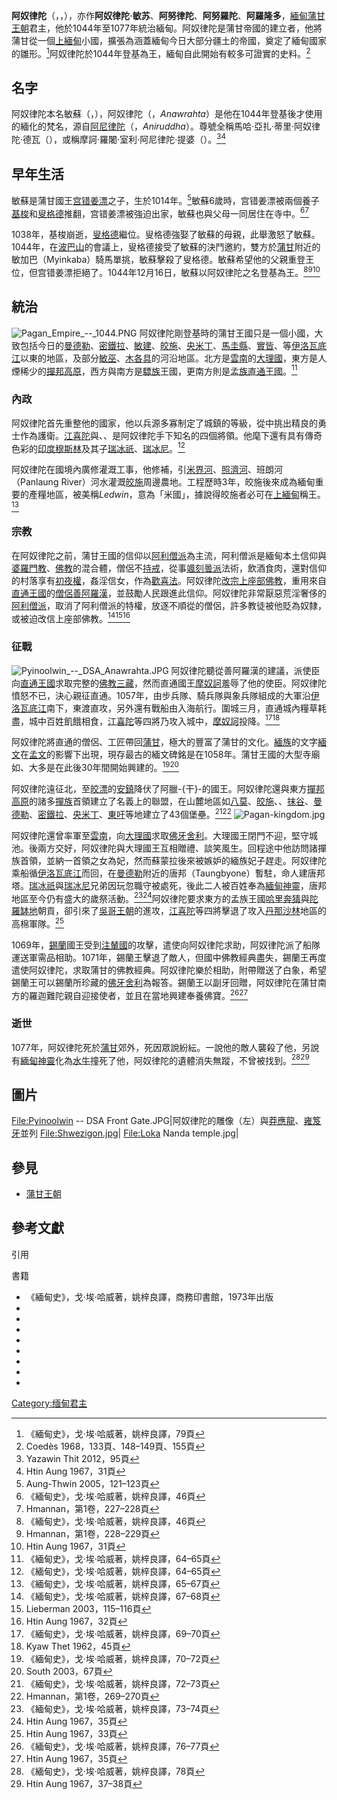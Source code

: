 {{Infobox royalty
| type                 = 
| name                 = 阿奴律陀 <br/> {{lang|my|အနော်ရထာ}}
| image                = File:Anawrahta at National museum.JPG
| caption              = 缅甸国家博物馆前的阿奴律陀雕像
| reign                = 1044年–1077年
| coronation           = 
| succession           = 蒲甘王朝
| predecessor          = [[叟格德|叟格德]]
| successor            = [[蘇盧|蘇盧]]
| suc-type             = 
| reg-type             =
| regent               =
| spouse               = {{link-en|愛嘎瑪黑蒂|Agga Mahethi of Pagan}}<br/> {{link-en|般薩格勒亞尼|Pyinsa Kalayani}} <br/> {{link-en|蘇蒙拉|Saw Mon Hla}} <br/> {{link-en|瑪尼山達|Manisanda}}
| issue                = [[蘇盧|蘇盧]] <br/> [[江喜陀|江喜陀]]
| issue-link           =
| full name            = 敏苏<br/>馬哈·亞扎·蒂里·阿奴律陀·德瓦<br/>摩訶·羅闍·室利·阿尼律陀·提婆
| house                = [[蒲甘王朝|蒲甘王朝]]
| father               = [[宫错姜漂|宫错姜漂]]
| mother               = {{link-en|苗彬代|Myauk Pyinthe (Kunhsaw)}}
| birth_date           = 1014
| birth_place          = [[蒲甘|蒲甘]]
| death_date           = 1077（62歲）
| death_place          = [[蒲甘|蒲甘]]
| date of burial       =
| place of burial      =
| religion             = [[上座部佛教|上座部佛教]]
| signature            =
}}
{{Burmese characters}}

'''阿奴律陀'''（{{lang-my|အနော်ရထာ}}，{{IPA-my|ʔənɔ̀jətʰà|pron}}，{{bd|1014年||1077年||}}），亦作'''阿奴律陀·敏苏'''、'''阿努律陀'''、'''阿努羅陀'''、'''阿羅隆多'''，[[緬甸|緬甸]][[蒲甘王朝|蒲甘王朝]]君主，他於1044年至1077年統治緬甸。阿奴律陀是蒲甘帝國的建立者，他將蒲甘從一個[[上緬甸|上緬甸]]小國，擴張為涵蓋緬甸今日大部分疆土的帝國，奠定了緬甸國家的雛形。<ref>《緬甸史》，戈·埃·哈威著，姚梓良譯，79頁</ref>阿奴律陀於1044年登基為王，緬甸自此開始有較多可證實的史料。<ref>Coedès 1968，133頁、148–149頁、155頁</ref>

== 名字 ==
阿奴律陀本名敏蘇（{{lang|my|မင်းစော}}，{{IPA-my|mɪ́ɴ sɔ́|pron}}），阿奴律陀（{{lang|my|အနော်ရထာ}}，''Anawrahta''）是他在1044年登基後才使用的緬化的梵名，源自[[阿尼律陀|阿尼律陀]]（{{lang|sa|अनिरुद्ध}}，''Aniruddha''）。尊號全稱馬哈·亞扎·蒂里·阿奴律陀·德瓦（{{lang|my|မဟာ ရာဇာ သီရိ အနိရုဒ္ဓ ဒေဝ}}），或稱摩訶·羅闍·室利·阿尼律陀·提婆（{{lang|sa|महा राज श्री अनिरुद्ध देव}}）。<ref>Yazawin Thit 2012，95頁</ref><ref name=Htin31>Htin Aung 1967，31頁</ref>

== 早年生活 ==
敏蘇是蒲甘國王[[宫错姜漂|宫错姜漂]]之子，生於1014年。<ref>Aung-Thwin 2005，121–123頁</ref>敏蘇6歲時，宫错姜漂被兩個養子[[基梭|基梭]]和[[叟格德|叟格德]]推翻，宫错姜漂被強迫出家，敏蘇也與父母一同居住在寺中。<ref name=mds46>《緬甸史》，戈·埃·哈威著，姚梓良譯，46頁</ref><ref>Hmannan，第1卷，227–228頁</ref>

1038年，基梭崩逝，[[叟格德|叟格德]]繼位。叟格德強娶了敏蘇的母親{{link-en|苗彬代|Myauk Pyinthe (Kunhsaw)}}，此舉激怒了敏蘇。1044年，在[[波巴山|波巴山]]的會議上，叟格德接受了敏蘇的決鬥邀約，雙方於[[蒲甘|蒲甘]]附近的敏加巴（Myinkaba）騎馬單挑，敏蘇擊殺了叟格德。敏蘇希望他的父親重登王位，但宫错姜漂拒絕了。1044年12月16日，敏蘇以阿奴律陀之名登基為王。<ref name=mds46>《緬甸史》，戈·埃·哈威著，姚梓良譯，46頁</ref><ref>Hmannan，第1卷，228–229頁</ref><ref name=Htin31>Htin Aung 1967，31頁</ref>

== 統治 ==
[[File:Pagan_Empire_--_1044.PNG|thumb]]
阿奴律陀剛登基時的蒲甘王國只是一個小國，大致包括今日的[[曼德勒|曼德勒]]、[[密鐵拉|密鐵拉]]、[[敏建|敏建]]、[[皎施|皎施]]、[[央米丁鎮|央米丁]]、[[馬圭縣_(緬甸)|馬圭縣]]、[[實皆|實皆]]、{{link-en|傑沙|Katha, Myanmar}}等[[伊洛瓦底江|伊洛瓦底江]]以東的地區，及部分[[敏巫縣|敏巫]]、[[木各具縣|木各具]]的河沿地區。北方是[[雲南|雲南]]的[[大理國|大理國]]，東方是人煙稀少的[[撣邦高原|撣邦高原]]，西方與南方是[[驃人|驃族]]王國，更南方則是[[孟族|孟族]][[直通王國|直通王國]]。<ref name=mds6465>《緬甸史》，戈·埃·哈威著，姚梓良譯，64–65頁</ref>

=== 內政 ===
阿奴律陀首先重整他的國家，他以兵源多寡制定了城鎮的等級，從中挑出精良的勇士作為護衛。[[江喜陀|江喜陀]]與{{link-en|良宇披|Nyaung-U Hpi}}、{{link-en|牙底由|Nga Htwe Yu}}、{{link-en|牙隆梨畢|Nga Lon Letpe}}是阿奴律陀手下知名的四個將領。他麾下還有具有傳奇色彩的[[印度|印度]][[穆斯林|穆斯林]]{{link-en|裴多|Byatta}}及其子[[瑞冰祇|瑞冰祇]]、[[瑞冰尼|瑞冰尼]]。<ref name=mds6465>《緬甸史》，戈·埃·哈威著，姚梓良譯，64–65頁</ref>

阿奴律陀在國境內廣修灌溉工事，他修補{{link-en|密鐵拉湖|Meiktila Lake}}，引[[米界河|米界河]]、[[照濟河|照濟河]]、班朗河（Panlaung River）河水灌溉[[皎施|皎施]]周邊農地。工程歷時3年，皎施後來成為緬甸重要的產糧地區，被美稱''Ledwin''，意為「米國」，據說得皎施者必可在[[上緬甸|上緬甸]]稱王。<ref>《緬甸史》，戈·埃·哈威著，姚梓良譯，65–67頁</ref>

=== 宗教 ===
在阿奴律陀之前，蒲甘王國的信仰以[[阿利僧派|阿利僧派]]為主流，阿利僧派是緬甸本土信仰與[[婆羅門教|婆羅門教]]、[[佛教|佛教]]的混合體，僧侶不[[持戒|持戒]]，從事[[颯刻曇派|颯刻曇派]]法術，飲酒食肉，還對信仰的村落享有[[初夜權|初夜權]]，姦淫信女，作為[[歡喜法|歡喜法]]。阿奴律陀[[改宗|改宗]][[上座部佛教|上座部佛教]]，重用來自[[直通王國|直通王國]]的[[僧侶|僧侶]][[善阿羅漢|善阿羅漢]]，並鼓勵人民跟進此信仰。阿奴律陀非常厭惡荒淫奢侈的[[阿利僧派|阿利僧派]]，取消了阿利僧派的特權，放逐不順從的僧侶，許多教徒被他貶為奴隸，或被迫改信上座部佛教。<ref>《緬甸史》，戈·埃·哈威著，姚梓良譯，67–68頁</ref><ref>Lieberman 2003，115–116頁</ref><ref>Htin Aung 1967，32頁</ref>

=== 征戰 ===
[[File:Pyinoolwin_--_DSA_Anawrahta.JPG|thumb]]
阿奴律陀聽從善阿羅漢的建議，派使臣向[[直通王國|直通王國]]求取完整的[[佛教|佛教]][[三藏|三藏]]，然而直通國王[[摩奴訶|摩奴訶]]羞辱了他的使臣。阿奴律陀憤怒不已，決心親征直通。1057年，由步兵隊、騎兵隊與象兵隊組成的大軍沿[[伊洛瓦底江|伊洛瓦底江]]南下，東渡{{link-en|錫唐河|Sittaung River}}直攻{{link-en|直通|Thaton}}，另外還有戰船由{{link-en|仰光河|Yangon River}}入海航行。圍城三月，直通城內糧草耗盡，城中百姓飢餓相食，[[江喜陀|江喜陀]]等四將乃攻入城中，[[摩奴訶|摩奴訶]]投降。<ref>《緬甸史》，戈·埃·哈威著，姚梓良譯，69–70頁</ref><ref>Kyaw Thet 1962，45頁</ref>

阿奴律陀將直通的僧侶、工匠帶回[[蒲甘|蒲甘]]，極大的豐富了蒲甘的文化。[[緬族|緬族]]的文字[[緬文|緬文]]在[[孟文|孟文]]的影響下出現，現存最古的緬文碑銘是在1058年。蒲甘王國的大型寺廟如{{link-en|瑞喜宮佛塔|Shwezigon Pagoda}}、{{link-en|瑞山都佛塔|Shwesandaw Pagoda (Bagan)}}大多是在此後30年間開始興建的。<ref>《緬甸史》，戈·埃·哈威著，姚梓良譯，70–72頁</ref><ref>South 2003，67頁</ref>

阿奴律陀遠征北{{link-en|阿臘干|Arakan}}，至[[皎漂縣|皎漂]]的[[安鎮_(若開邦)|安鎮]]降伏了阿臘-{干}-的國王。阿奴律陀還與東方[[撣邦高原|撣邦高原]]的諸多[[撣族|撣族]]首領建立了名義上的聯盟，在山麓地區如[[八莫|八莫]]、[[皎施|皎施]]、{{link-en|傑沙|Katha, Myanmar}}、[[抹谷|抹谷]]、[[曼德勒|曼德勒]]、[[密鐵拉|密鐵拉]]、[[央米丁縣|央米丁]]、[[東吁|東吁]]等地建立了43個堡壘。<ref>《緬甸史》，戈·埃·哈威著，姚梓良譯，72–73頁</ref><ref>Hmannan，第1卷，269–270頁</ref>
[[File:Pagan-kingdom.jpg|thumb]]

阿奴律陀還曾率軍至[[雲南|雲南]]，向[[大理國|大理國]]求取[[佛牙舍利|佛牙舍利]]。大理國王閉門不迎，堅守城池。後兩方交好，阿奴律陀與大理國王互相贈禮、談笑風生。回程途中他訪問諸撣族首領，並納一首領之女{{link-en|蘇蒙拉|Saw Mon Hla}}為妃，然而蘇蒙拉後來被嫉妒的緬族妃子趕走。阿奴律陀乘船循[[伊洛瓦底江|伊洛瓦底江]]而回，在[[曼德勒|曼德勒]]附近的唐邦（Taungbyone）暫駐，命人建唐邦塔。[[瑞冰祇|瑞冰祇]]與[[瑞冰尼|瑞冰尼]]兄弟因玩忽職守被處死，後此二人被百姓奉為[[緬甸神靈|緬甸神靈]]，唐邦地區至今仍有盛大的歲祭活動。<ref>《緬甸史》，戈·埃·哈威著，姚梓良譯，73–74頁</ref><ref name=Htin35>Htin Aung 1967，35頁</ref>阿奴律陀要求東方的孟族王國[[駭黎朋猜|哈里奔猜]]與[[陀羅缽地|陀羅缽地]]朝貢，卻引來了[[吳哥王朝|吳哥王朝]]的進攻，[[江喜陀|江喜陀]]等四將擊退了攻入[[德林達依省|丹那沙林]]地區的高棉軍隊。<ref>Htin Aung 1967，33頁</ref>

1069年，[[錫蘭|錫蘭]]國王{{link-en|月桵耶僕呼一世|Vijayabahu I of Polonnaruwa}}受到[[注輦國|注輦國]]的攻擊，遣使向阿奴律陀求助，阿奴律陀派了船隊運送軍需品相助。1071年，錫蘭王擊退了敵人，但國中佛教經典盡失，錫蘭王再度遣使阿奴律陀，求取蒲甘的佛教經典。阿奴律陀樂於相助，附帶贈送了白象，希望錫蘭王可以錫蘭所珍藏的[[佛牙舍利|佛牙舍利]]為報答。錫蘭王以副牙回贈，阿奴律陀在蒲甘南方的羅迦難陀親自迎接使者，並且在當地興建{{link-en|羅迦難陀佛塔|Lawkananda Pagoda}}奉養佛寶。<ref>《緬甸史》，戈·埃·哈威著，姚梓良譯，76–77頁</ref><ref name=Htin35>Htin Aung 1967，35頁</ref>

=== 逝世 ===
1077年，阿奴律陀死於[[蒲甘|蒲甘]]郊外，死因眾說紛紜。一說他的敵人襲殺了他，另說有[[緬甸神靈|緬甸神靈]]化為[[水牛|水牛]]撞死了他，阿奴律陀的遺體消失無蹤，不曾被找到。<ref>《緬甸史》，戈·埃·哈威著，姚梓良譯，78頁</ref><ref>Htin Aung 1967，37–38頁</ref>

== 圖片 ==
<gallery>
File:Pyinoolwin -- DSA Front Gate.JPG|阿奴律陀的雕像（左）與[[莽應龍|莽應龍]]、[[雍笈牙|雍笈牙]]並列
File:Shwezigon.jpg|{{link-en|瑞喜宮佛塔|Shwezigon Pagoda}}
File:Loka Nanda temple.jpg|{{link-en|羅迦難陀佛塔|Lawkananda Pagoda}}
</gallery>

== 參見 ==
* [[蒲甘王朝|蒲甘王朝]]

== 參考文獻 ==
;引用
{{reflist|2}}
;書籍
*《緬甸史》，戈·埃·哈威著，姚梓良譯，商務印書館，1973年出版
* {{cite book | last=Coedès | first=George | editor=Walter F. Vella | others=trans.Susan Brown Cowing | title=The Indianized States of Southeast Asia| year=1968 | publisher=University of Hawaii Press | isbn=978-0-8248-0368-1}}
* {{cite book | author= Maha Sithu | title=Yazawin Thit | publisher=Ya-Pyei Publishing | location=Yangon | year=1798 | edition=2012, 2nd printing | language=my | volume=1–3 | editor=Myint Swe |editor2=Kyaw Win |editor3=Thein Hlaing }}
* {{cite book | last=Htin Aung | first=Maung | title=A History of Burma | url=https://archive.org/details/historyofburma00htin | publisher=Cambridge University Press | location=New York and London | year=1967}}
* {{cite book | last=Aung-Thwin | first=Michael A. | title=The Mists of Rāmañña: The Legend that was Lower Burma | url=https://archive.org/details/mistsoframannale0000aung | edition=illustrated | publisher=University of Hawai'i Press | year=2005 | location=Honolulu | isbn=978-0-8248-2886-8}}
*{{cite book | author=Royal Historical Commission of Burma | title=Hmannan Yazawin | volume=1–3 | year=1832 | location=Yangon | language=my | edition=2003 | publisher=Myanmar Ministry of Information }}
* {{cite book | last=Lieberman | first= Victor B. | title=Strange Parallels: Southeast Asia in Global Context, c. 800–1830, volume 1, Integration on the Mainland | year=2003 | publisher=Cambridge University Press | isbn=978-0-521-80496-7}}
* {{cite book | author=Kyaw Thet | title= History of Burma | year= 1962| publisher=Yangon University Press |location= Yangon | language=my}}
* {{cite book | last=South | first=Ashley | title=Mon nationalism and civil war in Burma: the golden sheldrake | isbn=9780700716098 | publisher=Routledge | year=2003 }}

{{start box}}
{{s-before|[[叟格德|叟格德]]}}
{{s-title|[[緬甸|緬甸]][[蒲甘王朝|蒲甘王朝]][[君主|君主]]|1044年－1077年}}
{{s-after|[[蘇盧|蘇盧]]}}
{{end box}}

{{Authority control}}{{Burmese monarchs}}
[[Category:缅甸君主|Category:缅甸君主]]